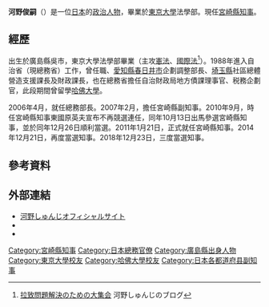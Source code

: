 {{Infobox Officeholder
|name              = 河野俊嗣
|original_name     = 
|image             = Governor Miyazaki Syunji Kouno. In the case of a symposium of the Kojiki, I photographed it at Meiji university.jpg
|imagesize         = 
|smallimage        =
|caption           = 
|order             = 
|office            = {{flagicon|Miyazaki}}第18-20任民選[[宮崎縣知事|宮崎縣知事]]
|term_start        = 2011年1月21日
|term_end          = 
|predecessor       = [[東國原英夫|東國原英夫]]
|successor         =
|birth_date        = {{birth date and age|1964|9|8|df=y}}
|birth_place       = {{JPN}}[[廣島縣|廣島縣]][[吳市|吳市]]
|party             = [[無黨籍|無黨籍]]
|spouse            =
|relatives         = 
|alma_mater        = [[東京大學|東京大學]]法學部<br>[[哈佛大學法學院|哈佛大學法學院]]
|occupation        = [[自治省|自治省]]、[[總務省|總務省]][[公務員|公務員]]<br>宮崎縣副知事
|website           = [http://www.kouno-shunji.com/ 官方網站]
}}
{{japanese|japanese=河野 俊嗣|kana=こうの しゅんじ|romaji=Kono Shunji}}
'''河野俊嗣'''（{{bd|1964年|9月8日|Catidx=Kono, Shunji}}）是一位[[日本|日本]]的[[政治人物|政治人物]]，畢業於[[東京大學|東京大學]]法學部。現任[[宮崎縣知事列表|宮崎縣知事]]。

== 經歷 ==
出生於廣島縣吳市，東京大學法學部畢業（主攻[[憲法學|憲法]]、[[國際法|國際法]]<ref>[https://gamp.ameblo.jp/kouno-shunji/entry-11907181552.html 拉致問題解決のための大集会] {{Wayback|url=https://gamp.ameblo.jp/kouno-shunji/entry-11907181552.html |date=20190904133512 }} 河野しゅんじのブログ</ref>）。1988年進入自治省（現總務省）工作，曾任職{{link-ja|宮城縣廳|宮城県庁}}、[[愛知縣|愛知縣]][[春日井市|春日井市]]企劃調整部長、[[埼玉縣|埼玉縣]]社區總體營造支援課長及財政課長，也在總務省擔任自治財政局地方債課理事官、税務企劃官，此段期間曾留學[[哈佛大學|哈佛大學]]。

2006年4月，就任{{link-ja|宮崎縣廳|宮崎県庁}}總務部長。2007年2月，擔任宮崎縣副知事。2010年9月，時任宮崎縣知事東國原英夫宣布不再競選連任，同年10月13日出馬參選宮崎縣知事，並於同年12月26日順利當選。2011年1月21日，正式就任宮崎縣知事。2014年12月21日，再度當選知事。2018年12月23日，三度當選知事。

== 參考資料 ==
{{reflist}}

== 外部連結 ==
* [http://www.kouno-shunji.com/index.html 河野しゅんじオフィシャルサイト] {{Wayback|url=http://www.kouno-shunji.com/index.html |date=20201101020738 }} {{ja icon}}  
* {{twitter|shunji_kouno}}
* {{Facebook|shunji.kohno|河野 俊嗣}}

{{宮崎縣知事}}
{{都道府縣知事}}
{{DEFAULTSORT:Kono Shunji}}
[[Category:宮崎縣知事|Category:宮崎縣知事]]
[[Category:日本總務官僚|Category:日本總務官僚]]
[[Category:廣島縣出身人物|Category:廣島縣出身人物]]
[[Category:東京大學校友|Category:東京大學校友]]
[[Category:哈佛大學校友|Category:哈佛大學校友]]
[[Category:日本各都道府县副知事|Category:日本各都道府县副知事]]